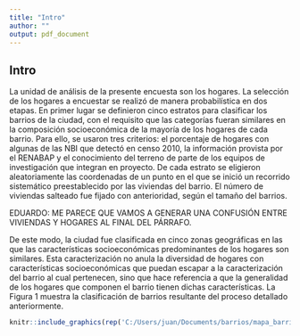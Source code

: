 ```yaml
---
title: "Intro"
author: ""
output: pdf_document
---
```


## Intro

La unidad de análisis de la presente encuesta son los hogares. La selección de los hogares a encuestar se realizó de manera probabilística en dos etapas. En primer lugar se definieron cinco estratos para clasificar los barrios de la ciudad, con el requisito que las categorías fueran similares en la composición socioeconómica de la mayoría de los hogares de cada barrio. Para ello, se usaron tres criterios: el porcentaje de hogares con algunas de las NBI que detectó en censo 2010, la información provista por el RENABAP y el conocimiento del terreno de parte de los equipos de investigación que integran en proyecto. De cada estrato se eligieron aleatoriamente las coordenadas de un punto en el que se inició un recorrido sistemático preestablecido por las viviendas del barrio. El número de viviendas salteado fue fijado con anterioridad, según el tamaño del barrios.

EDUARDO: ME PARECE QUE VAMOS A GENERAR UNA CONFUSIÓN ENTRE VIVIENDAS Y HOGARES AL FINAL DEL PÁRRAFO.

De este modo, la ciudad fue clasificada en cinco zonas geográficas en las que las características socioeconómicas predominantes de los hogares son similares. Esta caracterización no anula la diversidad de hogares con características socioeconómicas que puedan escapar a la caracterización del barrio al cual pertenecen, sino que hace referencia a que la generalidad de los hogares que componen el barrio tienen dichas características. La Figura 1 muestra la clasificación de barrios resultante del proceso detallado anteriormente.


```r
knitr::include_graphics(rep('C:/Users/juan/Documents/barrios/mapa_barrios.png'))
```